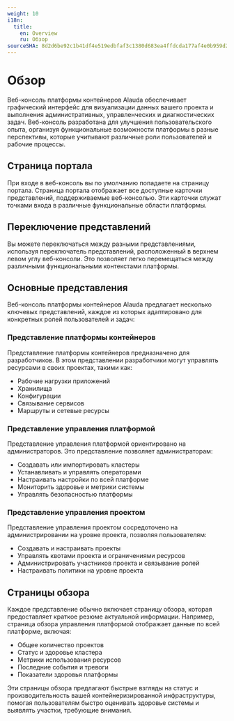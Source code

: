 ```yaml
---
weight: 10
i18n:
  title:
    en: Overview
    ru: Обзор
sourceSHA: 8d2d6be92c1b41df4e519edbfaf3c1380d683ea4ffdcda177af4e0b959d2cbd8
---
```


# Обзор

Веб-консоль платформы контейнеров Alauda обеспечивает графический интерфейс для визуализации данных вашего проекта и выполнения административных, управленческих и диагностических задач. Веб-консоль разработана для улучшения пользовательского опыта, организуя функциональные возможности платформы в разные перспективы, которые учитывают различные роли пользователей и рабочие процессы.

## Страница портала

При входе в веб-консоль вы по умолчанию попадаете на страницу портала. Страница портала отображает все доступные карточки представлений, поддерживаемые веб-консолью. Эти карточки служат точками входа в различные функциональные области платформы.

## Переключение представлений

Вы можете переключаться между разными представлениями, используя переключатель представлений, расположенный в верхнем левом углу веб-консоли. Это позволяет легко перемещаться между различными функциональными контекстами платформы.

## Основные представления

Веб-консоль платформы контейнеров Alauda предлагает несколько ключевых представлений, каждое из которых адаптировано для конкретных ролей пользователей и задач:

### Представление платформы контейнеров

Представление платформы контейнеров предназначено для разработчиков. В этом представлении разработчики могут управлять ресурсами в своих проектах, такими как:

- Рабочие нагрузки приложений
- Хранилища
- Конфигурации
- Связывание сервисов
- Маршруты и сетевые ресурсы

### Представление управления платформой

Представление управления платформой ориентировано на администраторов. Это представление позволяет администраторам:

- Создавать или импортировать кластеры
- Устанавливать и управлять операторами
- Настраивать настройки по всей платформе
- Мониторить здоровье и метрики системы
- Управлять безопасностью платформы

### Представление управления проектом

Представление управления проектом сосредоточено на администрировании на уровне проекта, позволяя пользователям:

- Создавать и настраивать проекты
- Управлять квотами проекта и ограничениями ресурсов
- Администрировать участников проекта и связывание ролей
- Настраивать политики на уровне проекта

## Страницы обзора

Каждое представление обычно включает страницу обзора, которая предоставляет краткое резюме актуальной информации. Например, страница обзора управления платформой отображает данные по всей платформе, включая:

- Общее количество проектов
- Статус и здоровье кластера
- Метрики использования ресурсов
- Последние события и тревоги
- Показатели здоровья платформы

Эти страницы обзора предлагают быстрые взгляды на статус и производительность вашей контейнеризированной инфраструктуры, помогая пользователям быстро оценивать здоровье системы и выявлять участки, требующие внимания.
